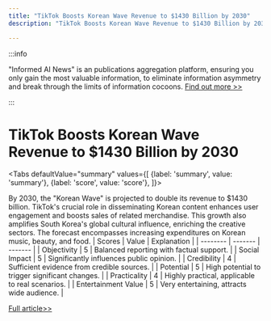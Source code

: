 ```yaml
---
title: "TikTok Boosts Korean Wave Revenue to $1430 Billion by 2030"
description: "TikTok Boosts Korean Wave Revenue to $1430 Billion by 2030"

---
```



:::info

"Informed AI News" is an publications aggregation platform, ensuring you only gain the most valuable information, to eliminate information asymmetry and break through the limits of information cocoons.  [Find out more >>](/)

:::

# TikTok Boosts Korean Wave Revenue to $1430 Billion by 2030


<Tabs
	defaultValue="summary"
	values={[
	{label: 'summary', value: 'summary'},
	{label: 'score', value: 'score'},
]}>
<TabItem value="summary">


By 2030, the "Korean Wave" is projected to double its revenue to $1430 billion. TikTok's crucial role in disseminating Korean content enhances user engagement and boosts sales of related merchandise. This growth also amplifies South Korea's global cultural influence, enriching the creative sectors. The forecast encompasses increasing expenditures on Korean music, beauty, and food.
</TabItem>
<TabItem value="score">
	| Scores     | Value   | Explanation |
	| -------- | ------- | ------- |
	| Objectivity  | 5    | Balanced reporting with factual support.    |
	| Social Impact | 5     | Significantly influences public opinion.    |
	| Credibility    | 4    | Sufficient evidence from credible sources.    |
	| Potential    | 5    | High potential to trigger significant changes.    |
	| Practicality    | 4    | Highly practical, applicable to real scenarios.    |
	| Entertainment Value    | 5    | Very entertaining, attracts wide audience.    |
</TabItem>
</Tabs>

[Full article>>](https://readhub.cn/topic/8bEm7dfKLul)
